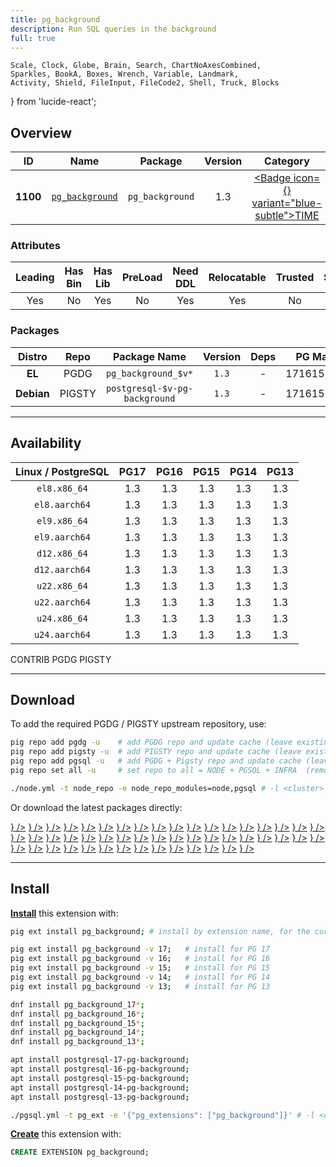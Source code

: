```yaml
---
title: pg_background
description: Run SQL queries in the background
full: true
---
```


    Scale, Clock, Globe, Brain, Search, ChartNoAxesCombined,
    Sparkles, BookA, Boxes, Wrench, Variable, Landmark,
    Activity, Shield, FileInput, FileCode2, Shell, Truck, Blocks
} from 'lucide-react';

## Overview

| <TooltipIconButton tooltip="Extension unique identifier" side="top">ID</TooltipIconButton> | <TooltipIconButton tooltip="Extension name" side="top">Name</TooltipIconButton> | <TooltipIconButton tooltip="Package name for installation" side="top">Package</TooltipIconButton> | <TooltipIconButton tooltip="Latest available extension version" side="top">Version</TooltipIconButton> | <TooltipIconButton tooltip="Extension category" side="top">Category</TooltipIconButton> | <TooltipIconButton tooltip="Open source license" side="top">License</TooltipIconButton> | <TooltipIconButton tooltip="Programming language" side="top">Lang</TooltipIconButton> |
|:--------:|:--------:|:----------:|:--------------:|:---------------------------------------:|:------------------------------------------------------:|:----:|
| **1100** | [`pg_background`](https://github.com/vibhorkum/pg_background) | `pg_background` | 1.3 | <a href="/ext/time" className="no-underline"><Badge icon={<Clock />} variant="blue-subtle">TIME</Badge></a> | <a href="/ext/list/license#gpl-30" className="no-underline"><Badge icon={<Scale />} variant="amber-subtle">GPL-3.0</Badge></a> | <a href="/ext/list/lang#c"><Badge icon={<FileCode2 />} variant="blue-subtle">C</Badge></a> |

### Attributes

| <TooltipIconButton tooltip="The Primary Leading extension in the Package" side="top">Leading</TooltipIconButton> | <TooltipIconButton tooltip="Contains binary utils" side="top">Has Bin</TooltipIconButton> | <TooltipIconButton tooltip="Contains .so shared library files" side="top">Has Lib</TooltipIconButton> | <TooltipIconButton tooltip="Requires preloading via shared_preload_libraries" side="top">PreLoad</TooltipIconButton> | <TooltipIconButton tooltip="Requires CREATE EXTENSION DDL command" side="top">Need DDL</TooltipIconButton> | <TooltipIconButton tooltip="Can be installed in any schema" side="top">Relocatable</TooltipIconButton> | <TooltipIconButton tooltip="Can be created by non-superuser" side="top">Trusted</TooltipIconButton> | <TooltipIconButton tooltip="Schemas used by this extension" side="top">Schemas</TooltipIconButton> |
|:-------:|:-------:|:-------:|:-------:|:--------:|:-----------:|:-------:|:-------:|
| Yes | No | Yes | No | Yes | Yes | No | - |

### Packages

| <TooltipIconButton tooltip="Linux distribution family, EL or Debian" side="top">Distro</TooltipIconButton> | <TooltipIconButton tooltip="Package repository" side="top">Repo</TooltipIconButton> | <TooltipIconButton tooltip="The RPM/DEB Package Name Pattern (replace $v with real pg major)" side="top">Package Name</TooltipIconButton> | <TooltipIconButton tooltip="Latest package version" side="top">Version</TooltipIconButton> | <TooltipIconButton tooltip="RPM/DEB Package dependencies" side="top">Deps</TooltipIconButton> | <TooltipIconButton tooltip="Available in these PostgreSQL Major Versions" side="top">PG Major</TooltipIconButton> |
|:----------:|:--------:|:------------------------:|:-----------:|:------------:|:------------------:|
|   **EL**   | <Badge variant="blue-subtle"><span className="font-bold">PGDG</span></Badge> | `pg_background_$v*` | `1.3` | - | <Badge variant="green-subtle">17</Badge><Badge variant="green-subtle">16</Badge><Badge variant="green-subtle">15</Badge><Badge variant="green-subtle">14</Badge><Badge variant="green-subtle">13</Badge> |
| **Debian** | <Badge variant="amber-subtle"><span className="font-bold">PIGSTY</span></Badge> | `postgresql-$v-pg-background` | `1.3` | - | <Badge variant="green-subtle">17</Badge><Badge variant="green-subtle">16</Badge><Badge variant="green-subtle">15</Badge><Badge variant="green-subtle">14</Badge><Badge variant="green-subtle">13</Badge> |



------

## Availability

| <TooltipIconButton tooltip="Linux Distro Arch / PostgreSQL Major Version" side="top">Linux / PostgreSQL </TooltipIconButton> | **PG17** | **PG16** | **PG15** | **PG14** | **PG13** |
|:-----:|:-----:|:-----:|:-----:|:-----:|:-----:|
| `el8.x86_64` | <Badge variant="blue-subtle">1.3</Badge> | <Badge variant="blue-subtle">1.3</Badge> | <Badge variant="blue-subtle">1.3</Badge> | <Badge variant="blue-subtle">1.3</Badge> | <Badge variant="blue-subtle">1.3</Badge> |
| `el8.aarch64` | <Badge variant="blue-subtle">1.3</Badge> | <Badge variant="blue-subtle">1.3</Badge> | <Badge variant="blue-subtle">1.3</Badge> | <Badge variant="blue-subtle">1.3</Badge> | <Badge variant="blue-subtle">1.3</Badge> |
| `el9.x86_64` | <Badge variant="blue-subtle">1.3</Badge> | <Badge variant="blue-subtle">1.3</Badge> | <Badge variant="blue-subtle">1.3</Badge> | <Badge variant="blue-subtle">1.3</Badge> | <Badge variant="blue-subtle">1.3</Badge> |
| `el9.aarch64` | <Badge variant="blue-subtle">1.3</Badge> | <Badge variant="blue-subtle">1.3</Badge> | <Badge variant="blue-subtle">1.3</Badge> | <Badge variant="blue-subtle">1.3</Badge> | <Badge variant="blue-subtle">1.3</Badge> |
| `d12.x86_64` | <Badge variant="amber-subtle">1.3</Badge> | <Badge variant="amber-subtle">1.3</Badge> | <Badge variant="amber-subtle">1.3</Badge> | <Badge variant="amber-subtle">1.3</Badge> | <Badge variant="amber-subtle">1.3</Badge> |
| `d12.aarch64` | <Badge variant="amber-subtle">1.3</Badge> | <Badge variant="amber-subtle">1.3</Badge> | <Badge variant="amber-subtle">1.3</Badge> | <Badge variant="amber-subtle">1.3</Badge> | <Badge variant="amber-subtle">1.3</Badge> |
| `u22.x86_64` | <Badge variant="amber-subtle">1.3</Badge> | <Badge variant="amber-subtle">1.3</Badge> | <Badge variant="amber-subtle">1.3</Badge> | <Badge variant="amber-subtle">1.3</Badge> | <Badge variant="amber-subtle">1.3</Badge> |
| `u22.aarch64` | <Badge variant="amber-subtle">1.3</Badge> | <Badge variant="amber-subtle">1.3</Badge> | <Badge variant="amber-subtle">1.3</Badge> | <Badge variant="amber-subtle">1.3</Badge> | <Badge variant="amber-subtle">1.3</Badge> |
| `u24.x86_64` | <Badge variant="amber-subtle">1.3</Badge> | <Badge variant="amber-subtle">1.3</Badge> | <Badge variant="amber-subtle">1.3</Badge> | <Badge variant="amber-subtle">1.3</Badge> | <Badge variant="amber-subtle">1.3</Badge> |
| `u24.aarch64` | <Badge variant="amber-subtle">1.3</Badge> | <Badge variant="amber-subtle">1.3</Badge> | <Badge variant="amber-subtle">1.3</Badge> | <Badge variant="amber-subtle">1.3</Badge> | <Badge variant="amber-subtle">1.3</Badge> |

<Badge variant="green-subtle"><span className="font-black">CONTRIB</span></Badge> <Badge variant="blue-subtle"><span className="font-black">PGDG</span></Badge> <Badge variant="amber-subtle"><span className="font-black">PIGSTY</span></Badge>

------

## Download

To add the required PGDG / PIGSTY upstream repository, use:

```bash tab="pig"
pig repo add pgdg -u    # add PGDG repo and update cache (leave existing repos)
pig repo add pigsty -u  # add PIGSTY repo and update cache (leave existing repos)
pig repo add pgsql -u   # add PGDG + Pigsty repo and update cache (leave existing repos)
pig repo set all -u     # set repo to all = NODE + PGSQL + INFRA  (remove existing repos)
```
```bash tab="pigsty"
./node.yml -t node_repo -e node_repo_modules=node,pgsql # -l <cluster>
```

Or download the latest packages directly:

<Files>
    <Folder name="el8.x86_64">
        <a href="https://download.postgresql.org/pub/repos/yum/17/redhat/rhel-8-x86_64/pg_background_17-1.3-1PGDG.rhel8.x86_64.rpm"><File name="pg_background_17-1.3-1PGDG.rhel8.x86_64.rpm" icon={<Package className="text-emerald-500" />} /></a>
        <a href="https://download.postgresql.org/pub/repos/yum/16/redhat/rhel-8-x86_64/pg_background_16-1.3-1PGDG.rhel8.x86_64.rpm"><File name="pg_background_16-1.3-1PGDG.rhel8.x86_64.rpm" icon={<Package className="text-emerald-500" />} /></a>
        <a href="https://download.postgresql.org/pub/repos/yum/15/redhat/rhel-8-x86_64/pg_background_15-1.3-1PGDG.rhel8.x86_64.rpm"><File name="pg_background_15-1.3-1PGDG.rhel8.x86_64.rpm" icon={<Package className="text-emerald-500" />} /></a>
        <a href="https://download.postgresql.org/pub/repos/yum/14/redhat/rhel-8-x86_64/pg_background_14-1.3-1PGDG.rhel8.x86_64.rpm"><File name="pg_background_14-1.3-1PGDG.rhel8.x86_64.rpm" icon={<Package className="text-emerald-500" />} /></a>
        <a href="https://download.postgresql.org/pub/repos/yum/13/redhat/rhel-8-x86_64/pg_background_13-1.3-1PGDG.rhel8.x86_64.rpm"><File name="pg_background_13-1.3-1PGDG.rhel8.x86_64.rpm" icon={<Package className="text-emerald-500" />} /></a>
    </Folder>
    <Folder name="el8.aarch64">
        <a href="https://download.postgresql.org/pub/repos/yum/17/redhat/rhel-8-aarch64/pg_background_17-1.3-1PGDG.rhel8.aarch64.rpm"><File name="pg_background_17-1.3-1PGDG.rhel8.aarch64.rpm" icon={<Package className="text-orange-500" />} /></a>
        <a href="https://download.postgresql.org/pub/repos/yum/16/redhat/rhel-8-aarch64/pg_background_16-1.3-1PGDG.rhel8.aarch64.rpm"><File name="pg_background_16-1.3-1PGDG.rhel8.aarch64.rpm" icon={<Package className="text-orange-500" />} /></a>
        <a href="https://download.postgresql.org/pub/repos/yum/15/redhat/rhel-8-aarch64/pg_background_15-1.3-1PGDG.rhel8.aarch64.rpm"><File name="pg_background_15-1.3-1PGDG.rhel8.aarch64.rpm" icon={<Package className="text-orange-500" />} /></a>
        <a href="https://download.postgresql.org/pub/repos/yum/14/redhat/rhel-8-aarch64/pg_background_14-1.3-1PGDG.rhel8.aarch64.rpm"><File name="pg_background_14-1.3-1PGDG.rhel8.aarch64.rpm" icon={<Package className="text-orange-500" />} /></a>
        <a href="https://download.postgresql.org/pub/repos/yum/13/redhat/rhel-8-aarch64/pg_background_13-1.3-1PGDG.rhel8.aarch64.rpm"><File name="pg_background_13-1.3-1PGDG.rhel8.aarch64.rpm" icon={<Package className="text-orange-500" />} /></a>
    </Folder>
    <Folder name="el9.x86_64">
        <a href="https://download.postgresql.org/pub/repos/yum/17/redhat/rhel-9-x86_64/pg_background_17-1.3-1PGDG.rhel9.x86_64.rpm"><File name="pg_background_17-1.3-1PGDG.rhel9.x86_64.rpm" icon={<Package className="text-emerald-500" />} /></a>
        <a href="https://download.postgresql.org/pub/repos/yum/16/redhat/rhel-9-x86_64/pg_background_16-1.3-1PGDG.rhel9.x86_64.rpm"><File name="pg_background_16-1.3-1PGDG.rhel9.x86_64.rpm" icon={<Package className="text-emerald-500" />} /></a>
        <a href="https://download.postgresql.org/pub/repos/yum/15/redhat/rhel-9-x86_64/pg_background_15-1.3-1PGDG.rhel9.x86_64.rpm"><File name="pg_background_15-1.3-1PGDG.rhel9.x86_64.rpm" icon={<Package className="text-emerald-500" />} /></a>
        <a href="https://download.postgresql.org/pub/repos/yum/14/redhat/rhel-9-x86_64/pg_background_14-1.3-1PGDG.rhel9.x86_64.rpm"><File name="pg_background_14-1.3-1PGDG.rhel9.x86_64.rpm" icon={<Package className="text-emerald-500" />} /></a>
        <a href="https://download.postgresql.org/pub/repos/yum/13/redhat/rhel-9-x86_64/pg_background_13-1.3-1PGDG.rhel9.x86_64.rpm"><File name="pg_background_13-1.3-1PGDG.rhel9.x86_64.rpm" icon={<Package className="text-emerald-500" />} /></a>
    </Folder>
    <Folder name="el9.aarch64">
        <a href="https://download.postgresql.org/pub/repos/yum/17/redhat/rhel-9-aarch64/pg_background_17-1.3-1PGDG.rhel9.aarch64.rpm"><File name="pg_background_17-1.3-1PGDG.rhel9.aarch64.rpm" icon={<Package className="text-orange-500" />} /></a>
        <a href="https://download.postgresql.org/pub/repos/yum/16/redhat/rhel-9-aarch64/pg_background_16-1.3-1PGDG.rhel9.aarch64.rpm"><File name="pg_background_16-1.3-1PGDG.rhel9.aarch64.rpm" icon={<Package className="text-orange-500" />} /></a>
        <a href="https://download.postgresql.org/pub/repos/yum/15/redhat/rhel-9-aarch64/pg_background_15-1.3-1PGDG.rhel9.aarch64.rpm"><File name="pg_background_15-1.3-1PGDG.rhel9.aarch64.rpm" icon={<Package className="text-orange-500" />} /></a>
        <a href="https://download.postgresql.org/pub/repos/yum/14/redhat/rhel-9-aarch64/pg_background_14-1.3-1PGDG.rhel9.aarch64.rpm"><File name="pg_background_14-1.3-1PGDG.rhel9.aarch64.rpm" icon={<Package className="text-orange-500" />} /></a>
        <a href="https://download.postgresql.org/pub/repos/yum/13/redhat/rhel-9-aarch64/pg_background_13-1.3-1PGDG.rhel9.aarch64.rpm"><File name="pg_background_13-1.3-1PGDG.rhel9.aarch64.rpm" icon={<Package className="text-orange-500" />} /></a>
    </Folder>
    <Folder name="d12.x86_64">
        <a href="https://repo.pigsty.io/apt/pgsql/bookworm/pool/main/p/pg-background/postgresql-17-pg-background_1.3-1PIGSTY~bookworm_amd64.deb"><File name="postgresql-17-pg-background_1.3-1PIGSTY~bookworm_amd64.deb" icon={<Box className="text-emerald-500" />} /></a>
        <a href="https://repo.pigsty.io/apt/pgsql/bookworm/pool/main/p/pg-background/postgresql-16-pg-background_1.3-1PIGSTY~bookworm_amd64.deb"><File name="postgresql-16-pg-background_1.3-1PIGSTY~bookworm_amd64.deb" icon={<Box className="text-emerald-500" />} /></a>
        <a href="https://repo.pigsty.io/apt/pgsql/bookworm/pool/main/p/pg-background/postgresql-15-pg-background_1.3-1PIGSTY~bookworm_amd64.deb"><File name="postgresql-15-pg-background_1.3-1PIGSTY~bookworm_amd64.deb" icon={<Box className="text-emerald-500" />} /></a>
        <a href="https://repo.pigsty.io/apt/pgsql/bookworm/pool/main/p/pg-background/postgresql-14-pg-background_1.3-1PIGSTY~bookworm_amd64.deb"><File name="postgresql-14-pg-background_1.3-1PIGSTY~bookworm_amd64.deb" icon={<Box className="text-emerald-500" />} /></a>
        <a href="https://repo.pigsty.io/apt/pgsql/bookworm/pool/main/p/pg-background/postgresql-13-pg-background_1.3-1PIGSTY~bookworm_amd64.deb"><File name="postgresql-13-pg-background_1.3-1PIGSTY~bookworm_amd64.deb" icon={<Box className="text-emerald-500" />} /></a>
    </Folder>
    <Folder name="d12.aarch64">
        <a href="https://repo.pigsty.io/apt/pgsql/bookworm/pool/main/p/pg-background/postgresql-17-pg-background_1.3-1PIGSTY~bookworm_arm64.deb"><File name="postgresql-17-pg-background_1.3-1PIGSTY~bookworm_arm64.deb" icon={<Box className="text-orange-500" />} /></a>
        <a href="https://repo.pigsty.io/apt/pgsql/bookworm/pool/main/p/pg-background/postgresql-16-pg-background_1.3-1PIGSTY~bookworm_arm64.deb"><File name="postgresql-16-pg-background_1.3-1PIGSTY~bookworm_arm64.deb" icon={<Box className="text-orange-500" />} /></a>
        <a href="https://repo.pigsty.io/apt/pgsql/bookworm/pool/main/p/pg-background/postgresql-15-pg-background_1.3-1PIGSTY~bookworm_arm64.deb"><File name="postgresql-15-pg-background_1.3-1PIGSTY~bookworm_arm64.deb" icon={<Box className="text-orange-500" />} /></a>
        <a href="https://repo.pigsty.io/apt/pgsql/bookworm/pool/main/p/pg-background/postgresql-14-pg-background_1.3-1PIGSTY~bookworm_arm64.deb"><File name="postgresql-14-pg-background_1.3-1PIGSTY~bookworm_arm64.deb" icon={<Box className="text-orange-500" />} /></a>
        <a href="https://repo.pigsty.io/apt/pgsql/bookworm/pool/main/p/pg-background/postgresql-13-pg-background_1.3-1PIGSTY~bookworm_arm64.deb"><File name="postgresql-13-pg-background_1.3-1PIGSTY~bookworm_arm64.deb" icon={<Box className="text-orange-500" />} /></a>
    </Folder>
    <Folder name="u22.x86_64">
        <a href="https://repo.pigsty.io/apt/pgsql/jammy/pool/main/p/pg-background/postgresql-17-pg-background_1.3-1PIGSTY~jammy_amd64.deb"><File name="postgresql-17-pg-background_1.3-1PIGSTY~jammy_amd64.deb" icon={<Box className="text-emerald-500" />} /></a>
        <a href="https://repo.pigsty.io/apt/pgsql/jammy/pool/main/p/pg-background/postgresql-16-pg-background_1.3-1PIGSTY~jammy_amd64.deb"><File name="postgresql-16-pg-background_1.3-1PIGSTY~jammy_amd64.deb" icon={<Box className="text-emerald-500" />} /></a>
        <a href="https://repo.pigsty.io/apt/pgsql/jammy/pool/main/p/pg-background/postgresql-15-pg-background_1.3-1PIGSTY~jammy_amd64.deb"><File name="postgresql-15-pg-background_1.3-1PIGSTY~jammy_amd64.deb" icon={<Box className="text-emerald-500" />} /></a>
        <a href="https://repo.pigsty.io/apt/pgsql/jammy/pool/main/p/pg-background/postgresql-14-pg-background_1.3-1PIGSTY~jammy_amd64.deb"><File name="postgresql-14-pg-background_1.3-1PIGSTY~jammy_amd64.deb" icon={<Box className="text-emerald-500" />} /></a>
        <a href="https://repo.pigsty.io/apt/pgsql/jammy/pool/main/p/pg-background/postgresql-13-pg-background_1.3-1PIGSTY~jammy_amd64.deb"><File name="postgresql-13-pg-background_1.3-1PIGSTY~jammy_amd64.deb" icon={<Box className="text-emerald-500" />} /></a>
    </Folder>
    <Folder name="u22.aarch64">
        <a href="https://repo.pigsty.io/apt/pgsql/jammy/pool/main/p/pg-background/postgresql-17-pg-background_1.3-1PIGSTY~jammy_arm64.deb"><File name="postgresql-17-pg-background_1.3-1PIGSTY~jammy_arm64.deb" icon={<Box className="text-orange-500" />} /></a>
        <a href="https://repo.pigsty.io/apt/pgsql/jammy/pool/main/p/pg-background/postgresql-16-pg-background_1.3-1PIGSTY~jammy_arm64.deb"><File name="postgresql-16-pg-background_1.3-1PIGSTY~jammy_arm64.deb" icon={<Box className="text-orange-500" />} /></a>
        <a href="https://repo.pigsty.io/apt/pgsql/jammy/pool/main/p/pg-background/postgresql-15-pg-background_1.3-1PIGSTY~jammy_arm64.deb"><File name="postgresql-15-pg-background_1.3-1PIGSTY~jammy_arm64.deb" icon={<Box className="text-orange-500" />} /></a>
        <a href="https://repo.pigsty.io/apt/pgsql/jammy/pool/main/p/pg-background/postgresql-14-pg-background_1.3-1PIGSTY~jammy_arm64.deb"><File name="postgresql-14-pg-background_1.3-1PIGSTY~jammy_arm64.deb" icon={<Box className="text-orange-500" />} /></a>
        <a href="https://repo.pigsty.io/apt/pgsql/jammy/pool/main/p/pg-background/postgresql-13-pg-background_1.3-1PIGSTY~jammy_arm64.deb"><File name="postgresql-13-pg-background_1.3-1PIGSTY~jammy_arm64.deb" icon={<Box className="text-orange-500" />} /></a>
    </Folder>
    <Folder name="u24.x86_64">
        <a href="https://repo.pigsty.io/apt/pgsql/noble/pool/main/p/pg-background/postgresql-17-pg-background_1.3-1PIGSTY~noble_amd64.deb"><File name="postgresql-17-pg-background_1.3-1PIGSTY~noble_amd64.deb" icon={<Box className="text-emerald-500" />} /></a>
        <a href="https://repo.pigsty.io/apt/pgsql/noble/pool/main/p/pg-background/postgresql-16-pg-background_1.3-1PIGSTY~noble_amd64.deb"><File name="postgresql-16-pg-background_1.3-1PIGSTY~noble_amd64.deb" icon={<Box className="text-emerald-500" />} /></a>
        <a href="https://repo.pigsty.io/apt/pgsql/noble/pool/main/p/pg-background/postgresql-15-pg-background_1.3-1PIGSTY~noble_amd64.deb"><File name="postgresql-15-pg-background_1.3-1PIGSTY~noble_amd64.deb" icon={<Box className="text-emerald-500" />} /></a>
        <a href="https://repo.pigsty.io/apt/pgsql/noble/pool/main/p/pg-background/postgresql-14-pg-background_1.3-1PIGSTY~noble_amd64.deb"><File name="postgresql-14-pg-background_1.3-1PIGSTY~noble_amd64.deb" icon={<Box className="text-emerald-500" />} /></a>
        <a href="https://repo.pigsty.io/apt/pgsql/noble/pool/main/p/pg-background/postgresql-13-pg-background_1.3-1PIGSTY~noble_amd64.deb"><File name="postgresql-13-pg-background_1.3-1PIGSTY~noble_amd64.deb" icon={<Box className="text-emerald-500" />} /></a>
    </Folder>
    <Folder name="u24.aarch64">
        <a href="https://repo.pigsty.io/apt/pgsql/noble/pool/main/p/pg-background/postgresql-17-pg-background_1.3-1PIGSTY~noble_arm64.deb"><File name="postgresql-17-pg-background_1.3-1PIGSTY~noble_arm64.deb" icon={<Box className="text-orange-500" />} /></a>
        <a href="https://repo.pigsty.io/apt/pgsql/noble/pool/main/p/pg-background/postgresql-16-pg-background_1.3-1PIGSTY~noble_arm64.deb"><File name="postgresql-16-pg-background_1.3-1PIGSTY~noble_arm64.deb" icon={<Box className="text-orange-500" />} /></a>
        <a href="https://repo.pigsty.io/apt/pgsql/noble/pool/main/p/pg-background/postgresql-15-pg-background_1.3-1PIGSTY~noble_arm64.deb"><File name="postgresql-15-pg-background_1.3-1PIGSTY~noble_arm64.deb" icon={<Box className="text-orange-500" />} /></a>
        <a href="https://repo.pigsty.io/apt/pgsql/noble/pool/main/p/pg-background/postgresql-14-pg-background_1.3-1PIGSTY~noble_arm64.deb"><File name="postgresql-14-pg-background_1.3-1PIGSTY~noble_arm64.deb" icon={<Box className="text-orange-500" />} /></a>
        <a href="https://repo.pigsty.io/apt/pgsql/noble/pool/main/p/pg-background/postgresql-13-pg-background_1.3-1PIGSTY~noble_arm64.deb"><File name="postgresql-13-pg-background_1.3-1PIGSTY~noble_arm64.deb" icon={<Box className="text-orange-500" />} /></a>
    </Folder>
</Files>

------

## Install

[**Install**](/docs/pgsql/extension/install) this extension with:

```bash tab="pig"
pig ext install pg_background; # install by extension name, for the current active PG version

pig ext install pg_background -v 17;   # install for PG 17
pig ext install pg_background -v 16;   # install for PG 16
pig ext install pg_background -v 15;   # install for PG 15
pig ext install pg_background -v 14;   # install for PG 14
pig ext install pg_background -v 13;   # install for PG 13
```
```bash tab="yum" 
dnf install pg_background_17*;
dnf install pg_background_16*;
dnf install pg_background_15*;
dnf install pg_background_14*;
dnf install pg_background_13*;
```
```bash tab="apt" 
apt install postgresql-17-pg-background;
apt install postgresql-16-pg-background;
apt install postgresql-15-pg-background;
apt install postgresql-14-pg-background;
apt install postgresql-13-pg-background;
```
```bash tab="ansible"
./pgsql.yml -t pg_ext -e '{"pg_extensions": ["pg_background"]}' # -l <cls>
```

[**Create**](/docs/pgsql/extension/create) this extension with:

```sql
CREATE EXTENSION pg_background;
```


